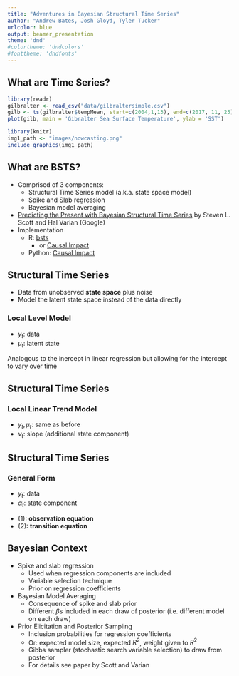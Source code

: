 ```yaml
---
title: "Adventures in Bayesian Structural Time Series"
author: "Andrew Bates, Josh Gloyd, Tyler Tucker"
urlcolor: blue
output: beamer_presentation
theme: 'dnd'
#colortheme: 'dndcolors'
#fonttheme: 'dndfonts'
---
```


## What are Time Series?
```r
library(readr)
gilbralter <- read_csv("data/gilbraltersimple.csv")  
gilb <- ts(gilbralter$tempMean, start=c(2004,1,13), end=c(2017, 11, 25), frequency=30)
plot(gilb, main = 'Gibralter Sea Surface Temperature', ylab = 'SST')
```

```r
library(knitr)
img1_path <- "images/nowcasting.png"
include_graphics(img1_path)
```

## What are BSTS?

- Comprised of 3 components:
    - Structural Time Series model (a.k.a. state space model)
    - Spike and Slab regression
    - Bayesian model averaging

- [Predicting the Present with Bayesian Structural Time Series](http://www.inderscience.com/offer.php?id=59942) by Steven L. Scott and Hal Varian (Google)
- Implementation
    - R: [bsts](https://cran.r-project.org/web/packages/bsts/index.html)
        - or [Causal Impact](https://google.github.io/CausalImpact/CausalImpact.html)
    - Python: [Causal Impact](https://github.com/tcassou/causal_impact)


## Structural Time Series 

- Data from unobserved **state space** plus noise
- Model the latent state space instead of the data directly

### Local Level Model

- $y_t$: data
- $\mu_t$: latent state

\begin{align*}
y_t &= \mu_t + \varepsilon_t  &\varepsilon_t \sim N(0,\sigma^2_{\varepsilon}) \\
\mu_{t+1} &= \mu_t + \xi_t  &\xi_t \sim N(0, \sigma^2_{\xi}) 
\end{align*}

Analogous to the inercept in linear regression but allowing for the intercept to vary over time


## Structural Time Series

### Local Linear Trend Model

- $y_t, \mu_t$: same as before
- $\nu_t$: slope (additional state component)

\begin{align*}
y_t &= \mu_t + \varepsilon_t  &\varepsilon_t \sim N(0, \sigma_{\varepsilon}^2) \\
\mu_{t+1} &= \mu_t + \nu_t + \xi_t  &\xi_t \sim N(0, \sigma_{\xi}^2) \\
\nu_{t+1} &= \nu_t + \zeta_t  &\zeta_t \sim N(0, \sigma_{\zeta}^2)
\end{align*}

## Structural Time Series

### General Form

- $y_t$: data
- $\alpha_t$: state component

\begin{align}
y_t &= Z_t'\alpha_t + \varepsilon_t  &\varepsilon_t \sim N(0, H_t)  \\
\alpha_{t+1} &= T_t\alpha_t + R_t\eta_t  &\eta_t \sim N(0, Q_t) 
\end{align}

- (1): **observation equation**
- (2): **transition equation**


## Bayesian Context

- Spike and slab regression
    - Used when regression components are included
    - Variable selection technique
    - Prior on regression coefficients

- Bayesian Model Averaging
    - Consequence of spike and slab prior
    - Different $\beta$s included in each draw of posterior (i.e. different model on each draw)

- Prior Elicitation and Posterior Sampling
    - Inclusion probabilities for regression coefficients 
    - Or: expected model size, expected $R^2$, weight given to $R^2$
    - Gibbs sampler (stochastic search variable selection) to draw from posterior
    - For details see paper by Scott and Varian



